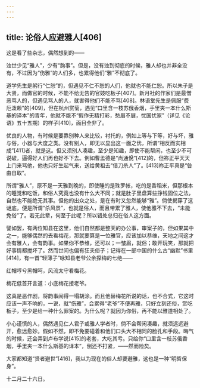 ```yaml
---
---
---
```

title: 论俗人应避雅人[406]
---




这是看了些杂志，偶然想到的——

浊世少见“雅人”，少有“韵事”。但是，没有浊到彻底的时候，雅人却也并非全没有，不过因为“伤雅”的人们多，也累得他们“雅”不彻底了。

道学先生是躬行“仁恕”的，但遇见不仁不恕的人们，他就也不能仁恕。所以朱子是大贤，而做官的时候，不能不给无告的官妓吃板子[407]。新月社的作家们是最憎恶骂人的，但遇见骂人的人，就害得他们不能不骂[408]。林语堂先生是佩服“费厄泼赖”的[409]，但在杭州赏菊，遇见“口里含一枝苏俄香烟，手里夹一本什么斯基的译本”的青年，他就不能不“假作无精打彩，愁眉不展，忧国忧家”（详见《论语》五十五期）的样子[410]，面目全非了。

优良的人物，有时候是要靠别种人来比较，衬托的，例如上等与下等，好与坏，雅与俗，小器与大度之类。没有别人，即无以显出这一面之优，所谓“相反而实相成”[411]者，就是这。但又须别人凑趣，至少是知趣，即使不能帮闲，也至少不可说破，逼得好人们再也好不下去。例如曹孟德是“尚通侻”[412]的，但祢正平天天上门来骂他，他也只好生起气来，送给黄祖去“借刀杀人”了。[413]祢正平真是“咎由自取”。

所谓“雅人”，原不是一天雅到晚的，即使睡的是珠罗帐，吃的是香稻米，但那根本的睡觉和吃饭，和俗人究竟也没有什么大不同；就是肚子里盘算些挣钱固位之法，自然也不能绝无其事。但他的出众之处，是在有时又忽然能够“雅”。倘使揭穿了这谜底，便是所谓“杀风景”，也就是俗人，而且带累了雅人，使他雅不下去，“未能免俗”了。若无此辈，何至于此呢？所以错处总归在俗人这方面。

譬如罢，有两位知县在这里，他们自然都是整天的办公事，审案子的，但如果其中之一，能够偶然的去看梅花，那就要算是一位雅官，应该加以恭维，天地之间这才会有雅人，会有韵事。如果你不恭维，还可以；一皱眉，就俗；敢开玩笑，那就把好事情都搅坏了。然而世间也偏有狂夫俗子；记得在一部中国的什么古“幽默”书里[414]，有一首“轻薄子”咏知县老爷公余探梅的七绝——

红帽哼兮黑帽呵，风流太守看梅花。

梅花低首开言道：小底梅花接老爷。

这真是恶作剧，将韵事闹得一塌胡涂。而且他替梅花所说的话，也不合式，它这时应该一声不响的，一说，就“伤雅”，会累得“老爷”不便再雅，只好立刻还俗，赏吃板子，至少是给一种什么罪案的。为什么呢？就因为你俗，再不能以雅道相处了。

小心谨慎的人，偶然遇见仁人君子或雅人学者时，倘不会帮闲凑趣，就须远远避开，愈远愈妙。假如不然，即不免要碰着和他们口头大不相同的脸孔和手段。晦气的时候，还会弄到卢布学说[415]的老套，大吃其亏。只给你“口里含一枝苏俄香烟，手里夹一本什么斯基的译本”，倒还不打紧，——然而险矣。

大家都知道“贤者避世”[416]，我以为现在的俗人却要避雅，这也是一种“明哲保身”。

十二月二十六日。